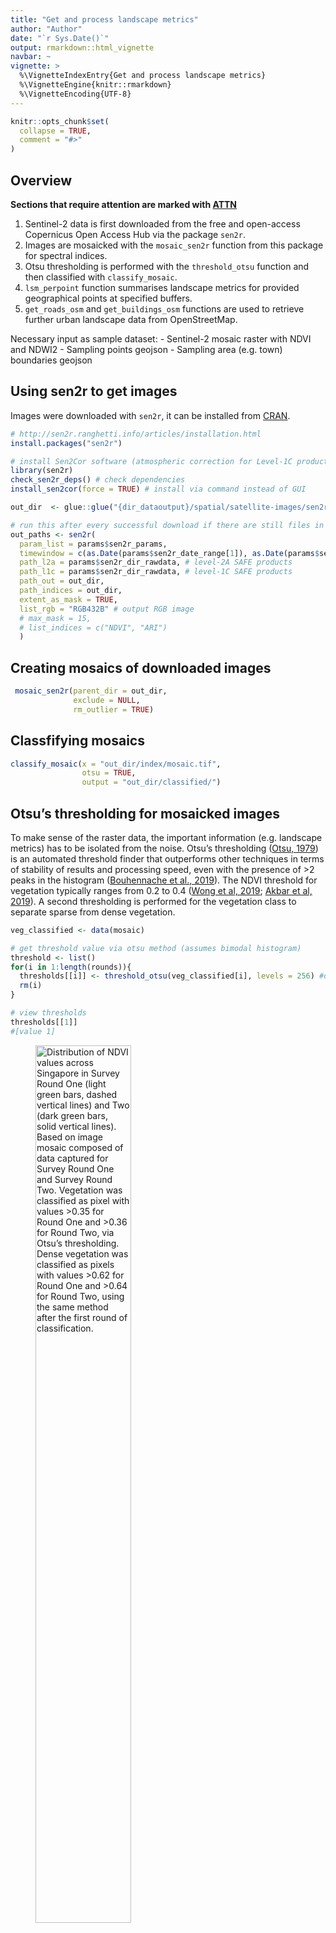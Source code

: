 ```yaml
---
title: "Get and process landscape metrics"
author: "Author"
date: "`r Sys.Date()`"
output: rmarkdown::html_vignette
navbar: ~
vignette: >
  %\VignetteIndexEntry{Get and process landscape metrics}
  %\VignetteEngine{knitr::rmarkdown}
  %\VignetteEncoding{UTF-8}
---
```


```r
knitr::opts_chunk$set(
  collapse = TRUE,
  comment = "#>"
)
```

## Overview
**Sections that require attention are marked with <u>ATTN</u>**

1. Sentinel-2 data is first downloaded from the free and open-access Copernicus Open Access Hub via the package `sen2r`.
2. Images are mosaicked with the `mosaic_sen2r` function from this package for spectral indices.
3. Otsu thresholding is performed with the `threshold_otsu` function and then classified with `classify_mosaic`.
4. `lsm_perpoint` function summarises landscape metrics for provided geographical points at specified buffers.
5. `get_roads_osm` and `get_buildings_osm` functions are used to retrieve further urban landscape data from OpenStreetMap.

Necessary input as sample dataset:
- Sentinel-2 mosaic raster with NDVI and NDWI2
- Sampling points geojson
- Sampling area (e.g. town) boundaries geojson

## Using sen2r to get images

Images were downloaded with `sen2r`, it can be installed from [CRAN](https://cran.r-project.org/package=sen2r).

```r
# http://sen2r.ranghetti.info/articles/installation.html
install.packages("sen2r")

# install Sen2Cor software (atmospheric correction for Level-1C products)
library(sen2r)
check_sen2r_deps() # check dependencies
install_sen2cor(force = TRUE) # install via command instead of GUI

out_dir  <- glue::glue("{dir_dataoutput}/spatial/satellite-images/sen2r/sen2r_", {as.character(params$sen2r_date_range[1])}, "-to-", {as.character(params$sen2r_date_range[2])})

# run this after every successful download if there are still files in LTA not yet online, then subsequently check with provided safe_is_online() and sen2r():
out_paths <- sen2r(
  param_list = params$sen2r_params,
  timewindow = c(as.Date(params$sen2r_date_range[1]), as.Date(params$sen2r_date_range[2])),
  path_l2a = params$sen2r_dir_rawdata, # level-2A SAFE products
  path_l1c = params$sen2r_dir_rawdata, # level-1C SAFE products
  path_out = out_dir,
  path_indices = out_dir,
  extent_as_mask = TRUE,
  list_rgb = "RGB432B" # output RGB image
  # max_mask = 15,
  # list_indices = c("NDVI", "ARI")
  )
```


## Creating mosaics of downloaded images

```r
 mosaic_sen2r(parent_dir = out_dir,
              exclude = NULL,
              rm_outlier = TRUE)
```

## Classfifying mosaics

```r
classify_mosaic(x = "out_dir/index/mosaic.tif",
                otsu = TRUE,
                output = "out_dir/classified/")
```

## Otsu's thresholding for mosaicked images

To make sense of the raster data, the important information (e.g. landscape metrics) has to be isolated from the noise. Otsu's thresholding ([Otsu, 1979](https://cw.fel.cvut.cz/wiki/_media/courses/a6m33bio/otsu.pdf)) is an automated threshold finder that outperforms other techniques in terms of stability of results and processing speed, even with the presence of >2 peaks in the histogram ([Bouhennache et al., 2019](https://www.tandfonline.com/doi/abs/10.1080/10106049.2018.1497094)). The NDVI threshold for vegetation typically ranges from 0.2 to 0.4 ([Wong et al, 2019](https://link.springer.com/article/10.1186/s40562-019-0132-4); [Akbar et al, 2019](https://www.mdpi.com/2072-4292/11/2/105)). A second thresholding is performed for the vegetation class to separate sparse from dense vegetation.

```r
veg_classified <- data(mosaic)

# get threshold value via otsu method (assumes bimodal histogram)
threshold <- list()
for(i in 1:length(rounds)){
  thresholds[[i]] <- threshold_otsu(veg_classified[i], levels = 256) #default levels = 256 for 8-bit images
  rm(i)
}

# view thresholds
thresholds[[1]]
#[value 1]
```

![**Distribution of NDVI values across Singapore in Survey Round One (light green bars, dashed vertical lines) and Two (dark green bars, solid vertical lines).** Based on image mosaic composed of data captured for Survey Round One and Survey Round Two. Vegetation was classified as pixel with values >0.35 for Round One and >0.36 for Round Two, via Otsu's thresholding. Dense vegetation was classified as pixels with values >0.62 for Round One and >0.64 for Round Two, using the same method after the first round of classification.](./images/otsu-sample-plot.png){#id .class width=60% height=60%}

## Summarising mosaic landscape metrics within buffer distance of a point

To build a model with point survey data, landscape metrics have to be isolated from a buffer distance around fauna sampling points. The `lsm_perpoint` function accepts a geographical input of sampling points and extracts surrounding landscape metrics from the processed mosaic into an output dataframe. Mosaicked rasters should be processed to classify respective land cover types as discrete values (e.g. vegetation classes may be classified `0` for non-vegetation; `1` for sparse; `2` for dense).

```r
points <- data(survey-points)
veg_classified <- data(mosaic)

circles <- lsm_perpoint(raster = veg_classified, points = points, 
                        buffer_sizes = c(50, 100, 126, 200, 400, 600, 800, 1000),
                        class_names = c("vegSparse", "vegDense"),
                        class_values = c(1, 2),
                        landscape_name = "veg",
                        level = c("class", "landscape")) 
```

## Retrieving OSM data on urban metrics

Urban landscape elements are retrieved from the freely-available OpenStreetMap (OSM) database. In the Sentinel-2 images, buildings would be represented by their building footprint as opposed to three-dimensional structures. The number of above-ground levels from OSM can act as a proxy for building height, especially in the residential buildings of Singapore where the floor-to-floor height is standardised, and complements the two-dimensional footprint. (Building height data may also be supplied by government databases if available (e.g. [HDB Property Information from data.gov.sg](https://data.gov.sg/dataset/hdb-property-information)), otherwise OSM can be a great "universal" source.)     

In this example, the building polygons and road lines are extracted from a set geographical boundary with the functions `get_buildings_osm` and `get_roads_osm`. `home2park`, a GitHub package, and `osmextract` are required dependencies for these functions and this package. Building `levels` was derived from `building:levels`; values were set to `1` if the extracted value was empty or `NA`, and set to `NA` if ≤ 0 (i.e. underground); values were then rounded up to the nearest whole number. 

```r
osm_boundaries <- data(boundaries) %>% 
  # st_union() %>% # merge all subzones
  st_as_sf() %>%
  st_make_valid()

# get_roads_osm is not in home2park package. Need to load dependency libraries

foreach(i = seq_along(params$osm_download_dates), 
                   .packages = c("home2park",
                                 "tidyverse", "sf", "osmextract")) %dopar% { 
  
  # buildings                   
  get_buildings_osm(osm_boundaries, 
                    date = params$osm_download_dates[i],
                    dir_raw = params$osm_dir_rawdata,
                    filename = paste0(dir_dataoutput, "/landscape/osm/buildings_osm-polygons_", params$osm_download_dates[i], ".geojson"))
              
  # roads
  get_roads_osm(osm_boundaries, 
                date = params$osm_download_dates[i],
                dir_raw = params$osm_dir_rawdata,
                filename = paste0(dir_dataoutput, "/landscape/osm/roads_osm-lines_", params$osm_download_dates[i], ".geojson"))       
                     
  rm(i)                   
}
```
